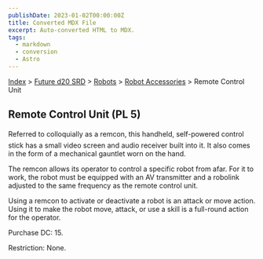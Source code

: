 ```yaml
---
publishDate: 2023-01-02T00:00:00Z
title: Converted MDX File
excerpt: Auto-converted HTML to MDX.
tags:
  - markdown
  - conversion
  - Astro
---
```






[Index](-index) > [Future d20 SRD](future-d20-srd-index) > [Robots](future-d20-srd-robots-index) > [Robot Accessories](future-d20-srd-robots-robot-accessories-index) > Remote Control Unit




## Remote Control Unit (PL 5)


Referred to colloquially as a remcon, this handheld, self-powered control stick has a small video screen and audio receiver built into it. It also comes in the form of a mechanical gauntlet worn on the hand.


The remcon allows its operator to control a specific robot from afar. For it to work, the robot must be equipped with an AV transmitter and a robolink adjusted to the same frequency as the remote control unit.


Using a remcon to activate or deactivate a robot is an attack or move action. Using it to make the robot move, attack, or use a skill is a full-round action for the operator.


Purchase DC: 15.


Restriction: None.



